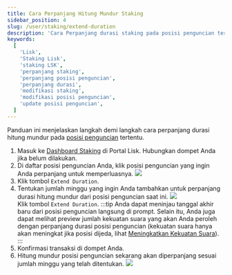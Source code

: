 ```yaml
---
title: Cara Perpanjang Hitung Mundur Staking
sidebar_position: 4
slug: /user/staking/extend-duration
description: 'Cara Perpanjang durasi staking pada posisi penguncian tertentu.'
keywords:
  [
    'Lisk',
    'Staking Lisk',
    'staking LSK',
    'perpanjang staking',
    'perpanjang posisi penguncian',
    'perpanjang durasi',
    'modifikasi staking',
    'modifikasi posisi penguncian',
    'update posisi penguncian',
  ]
---
```



Panduan ini menjelaskan langkah demi langkah cara perpanjang durasi hitung mundur pada [posisi penguncian](overview#locking-positions) tertentu.

1. Masuk ke [Dashboard Staking](https://portal.lisk.com/staking/dashboard) di Portal Lisk.
    Hubungkan dompet Anda jika belum dilakukan.
2. Di daftar posisi penguncian Anda, klik posisi penguncian yang ingin Anda perpanjang untuk memperluasnya.
    <img src={positions} /><br />
3. Klik tombol `Extend Duration`.
4. Tentukan jumlah minggu yang ingin Anda tambahkan untuk perpanjang durasi hitung mundur dari posisi penguncian saat ini.
    <img src={extend} /><br />
    Klik tombol `Extend Duration`.
    :::tip
    Anda dapat meninjau tanggal akhir baru dari posisi penguncian langsung di prompt.
    Selain itu, Anda juga dapat melihat preview jumlah kekuatan suara yang akan Anda peroleh dengan perpanjang durasi posisi penguncian (kekuatan suara hanya akan meningkat jika posisi dijeda, lihat [Meningkatkan Kekuatan Suara](/governance/overview#boosting-the-voting-power)).
    :::
5. Konfirmasi transaksi di dompet Anda.
6. Hitung mundur posisi penguncian sekarang akan diperpanjang sesuai jumlah minggu yang telah ditentukan.
    <img src={extended} /><br />

